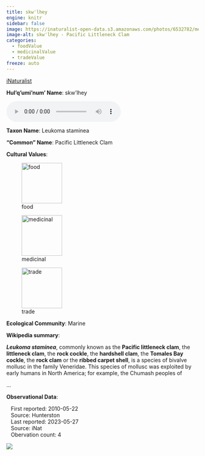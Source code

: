 ```yaml
---
title: skw'lhey
engine: knitr
sidebar: false
image: https://inaturalist-open-data.s3.amazonaws.com/photos/6532782/medium.jpg
image-alt: skw'lhey - Pacific Littleneck Clam
categories:
  - foodValue
  - medicinalValue
  - tradeValue
freeze: auto
---
```


<div role="img" class="imerss-photo" style="background-image: url(https://inaturalist-open-data.s3.amazonaws.com/photos/6532782/medium.jpg)" 
 alt="skw'lhey - Pacific Littleneck Clam">
 <a href="https://www.inaturalist.org/taxa/333608" target="_blank" class="taxonDisplay-iNat-extern">iNaturalist<span class="external-link"></span></a>
</div>

**Hul'q'umi'num' Name**: skw'lhey

<audio controls>
  <source src="../../NA" type="audio/mpeg">
</audio>

**Taxon Name**: Leukoma staminea

**"Common" Name**: Pacific Littleneck Clam

**Cultural Values**:

:::{layout-nrow=1}
![food](/files/food.svg){width=106px}

![medicinal](/files/medicinal.svg){width=106px}

![trade](/files/trade.svg){width=106px}
:::

**Ecological Community**: Marine

**Wikipedia summary**:
<p class="mw-empty-elt">
</p>

<p><i><b>Leukoma staminea</b></i>, commonly known as the <b>Pacific littleneck clam</b>, the <b>littleneck clam</b>, the <b>rock cockle</b>, the <b>hardshell clam</b>, the <b>Tomales Bay cockle</b>, the <b>rock clam</b> or the <b>ribbed carpet shell</b>, is a species of bivalve mollusc in the family Veneridae. This species of mollusc was exploited by early humans in North America; for example, the Chumash peoples of</p>...

**Observational Data**:

|    First reported: 2010-05-22

|    Source: Hunterston

|    Last reported: 2023-05-27

|    Source: iNat

|    Obervation count: 4

![](community_dist.png)
